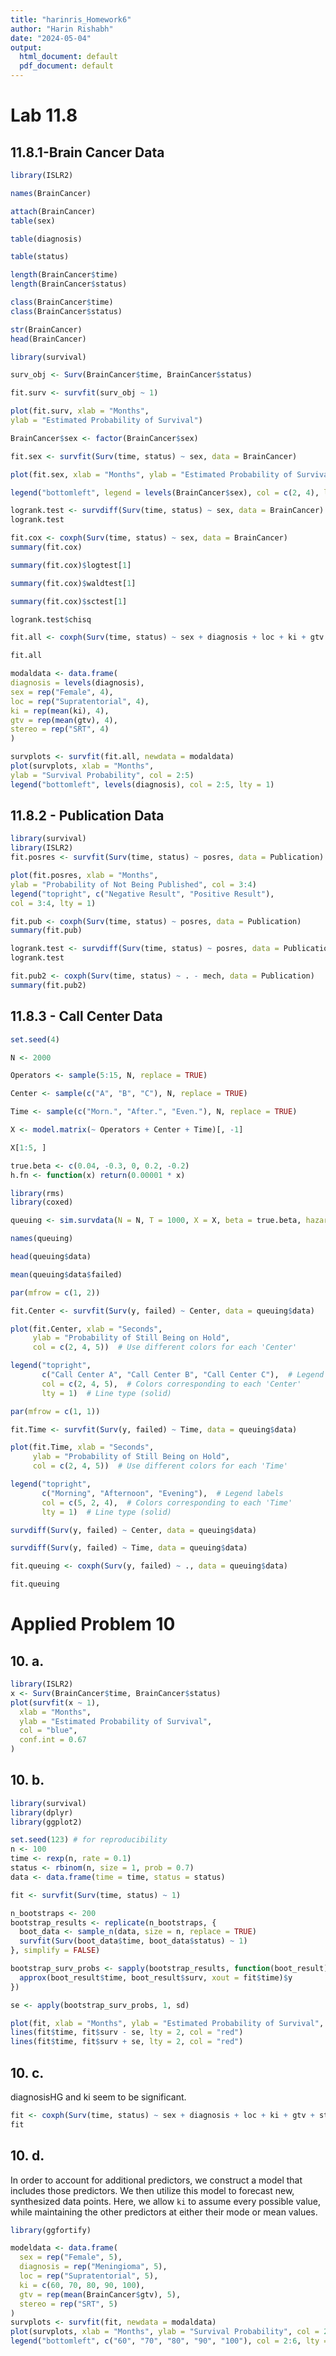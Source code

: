 ```yaml
---
title: "harinris_Homework6"
author: "Harin Rishabh"
date: "2024-05-04"
output:
  html_document: default
  pdf_document: default
---
```


# Lab 11.8
## 11.8.1-Brain Cancer Data

```r
library(ISLR2)
```

```r
names(BrainCancer)
```
```r
attach(BrainCancer)
table(sex)
```
```r
table(diagnosis)
```

```r
table(status)
```

```r
length(BrainCancer$time)
length(BrainCancer$status)
```
```r
class(BrainCancer$time)
class(BrainCancer$status)

```


```r
str(BrainCancer)
head(BrainCancer)

```
```r
library(survival)

surv_obj <- Surv(BrainCancer$time, BrainCancer$status)

fit.surv <- survfit(surv_obj ~ 1)

plot(fit.surv, xlab = "Months",
ylab = "Estimated Probability of Survival")

```

```r

BrainCancer$sex <- factor(BrainCancer$sex)

fit.sex <- survfit(Surv(time, status) ~ sex, data = BrainCancer)

plot(fit.sex, xlab = "Months", ylab = "Estimated Probability of Survival", col = c(2,4))

legend("bottomleft", legend = levels(BrainCancer$sex), col = c(2, 4), lty = 1)
```


```r
logrank.test <- survdiff(Surv(time, status) ~ sex, data = BrainCancer)
logrank.test

```

```r
fit.cox <- coxph(Surv(time, status) ~ sex, data = BrainCancer)
summary(fit.cox)

```

```r
summary(fit.cox)$logtest[1]

```
```r
summary(fit.cox)$waldtest[1]

```
```r
summary(fit.cox)$sctest[1]
```
```r
logrank.test$chisq
```
```r
fit.all <- coxph(Surv(time, status) ~ sex + diagnosis + loc + ki + gtv + stereo, data = BrainCancer)

fit.all
```

```r
modaldata <- data.frame(
diagnosis = levels(diagnosis),
sex = rep("Female", 4),
loc = rep("Supratentorial", 4),
ki = rep(mean(ki), 4),
gtv = rep(mean(gtv), 4),
stereo = rep("SRT", 4)
)

```

```r
survplots <- survfit(fit.all, newdata = modaldata)
plot(survplots, xlab = "Months",
ylab = "Survival Probability", col = 2:5)
legend("bottomleft", levels(diagnosis), col = 2:5, lty = 1)
```

## 11.8.2 - Publication Data

```r
library(survival)
library(ISLR2)
fit.posres <- survfit(Surv(time, status) ~ posres, data = Publication)

```


```r
plot(fit.posres, xlab = "Months",
ylab = "Probability of Not Being Published", col = 3:4)
legend("topright", c("Negative Result", "Positive Result"),
col = 3:4, lty = 1)

```

```r

fit.pub <- coxph(Surv(time, status) ~ posres, data = Publication)
summary(fit.pub)
```
```r

logrank.test <- survdiff(Surv(time, status) ~ posres, data = Publication)
logrank.test
```
```r
fit.pub2 <- coxph(Surv(time, status) ~ . - mech, data = Publication)
summary(fit.pub2)

```
## 11.8.3 - Call Center Data

```r

set.seed(4)

N <- 2000

Operators <- sample(5:15, N, replace = TRUE)

Center <- sample(c("A", "B", "C"), N, replace = TRUE)

Time <- sample(c("Morn.", "After.", "Even."), N, replace = TRUE)

X <- model.matrix(~ Operators + Center + Time)[, -1]

```


```r
X[1:5, ]
```
```r
true.beta <- c(0.04, -0.3, 0, 0.2, -0.2)
h.fn <- function(x) return(0.00001 * x)
```

```r
library(rms)
library(coxed)

queuing <- sim.survdata(N = N, T = 1000, X = X, beta = true.beta, hazard.fun = h.fn)

names(queuing)

```

```r
head(queuing$data)
```

```r
mean(queuing$data$failed)
```
```r
par(mfrow = c(1, 2))

fit.Center <- survfit(Surv(y, failed) ~ Center, data = queuing$data)

plot(fit.Center, xlab = "Seconds",
     ylab = "Probability of Still Being on Hold",
     col = c(2, 4, 5))  # Use different colors for each 'Center'

legend("topright",
       c("Call Center A", "Call Center B", "Call Center C"),  # Legend labels
       col = c(2, 4, 5),  # Colors corresponding to each 'Center'
       lty = 1)  # Line type (solid)

par(mfrow = c(1, 1))

```


```r

fit.Time <- survfit(Surv(y, failed) ~ Time, data = queuing$data)

plot(fit.Time, xlab = "Seconds",
     ylab = "Probability of Still Being on Hold",
     col = c(2, 4, 5))  # Use different colors for each 'Time'

legend("topright",
       c("Morning", "Afternoon", "Evening"),  # Legend labels
       col = c(5, 2, 4),  # Colors corresponding to each 'Time'
       lty = 1)  # Line type (solid)
```


```r
survdiff(Surv(y, failed) ~ Center, data = queuing$data)

```
```r
survdiff(Surv(y, failed) ~ Time, data = queuing$data)


```
```r
fit.queuing <- coxph(Surv(y, failed) ~ ., data = queuing$data)

fit.queuing
```


# Applied Problem 10 
## 10. a.

```r
library(ISLR2)
x <- Surv(BrainCancer$time, BrainCancer$status)
plot(survfit(x ~ 1),
  xlab = "Months",
  ylab = "Estimated Probability of Survival",
  col = "blue",
  conf.int = 0.67
)
```


## 10. b.

```r
library(survival)
library(dplyr)
library(ggplot2)

set.seed(123) # for reproducibility
n <- 100
time <- rexp(n, rate = 0.1)
status <- rbinom(n, size = 1, prob = 0.7)
data <- data.frame(time = time, status = status)

fit <- survfit(Surv(time, status) ~ 1)

n_bootstraps <- 200
bootstrap_results <- replicate(n_bootstraps, {
  boot_data <- sample_n(data, size = n, replace = TRUE)
  survfit(Surv(boot_data$time, boot_data$status) ~ 1)
}, simplify = FALSE)

bootstrap_surv_probs <- sapply(bootstrap_results, function(boot_result) {
  approx(boot_result$time, boot_result$surv, xout = fit$time)$y
})

se <- apply(bootstrap_surv_probs, 1, sd)

plot(fit, xlab = "Months", ylab = "Estimated Probability of Survival", col = "blue", conf.int = 0.67)
lines(fit$time, fit$surv - se, lty = 2, col = "red")
lines(fit$time, fit$surv + se, lty = 2, col = "red")

```


## 10. c.
diagnosisHG and ki seem to be significant.
```r
fit <- coxph(Surv(time, status) ~ sex + diagnosis + loc + ki + gtv + stereo, data = BrainCancer)
fit
```


## 10. d.

In order to account for additional predictors, we construct a model that includes those predictors. We then utilize this model to forecast new, synthesized data points. Here, we allow `ki` to assume every possible value, while maintaining the other predictors at either their mode or mean values.

```r
library(ggfortify)

modeldata <- data.frame(
  sex = rep("Female", 5),
  diagnosis = rep("Meningioma", 5),
  loc = rep("Supratentorial", 5),
  ki = c(60, 70, 80, 90, 100),
  gtv = rep(mean(BrainCancer$gtv), 5),
  stereo = rep("SRT", 5)
)
survplots <- survfit(fit, newdata = modaldata)
plot(survplots, xlab = "Months", ylab = "Survival Probability", col = 2:6)
legend("bottomleft", c("60", "70", "80", "90", "100"), col = 2:6, lty = 1)
```
